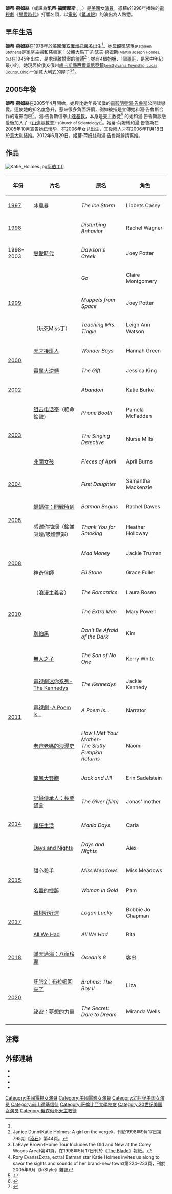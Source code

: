 {{noteTA
|G1=Show
|G2=Movie
|1=zh-tw:荷姆斯; zh-hk:賀姆絲; zh-cn:霍姆斯;
|2=zh-tw:凱蒂; zh-hk:姬蒂; zh-cn:凯蒂;
}}
{{藝人
|姓名=姬蒂·荷姆絲
|類型=女演員
|圖像=Katie Holmes, 2009.jpg
|圖像說明=2009年，美國[[華盛頓特区|華盛頓特区]]，美国阵亡将士纪念日音乐会
|英文名=Katie Holmes
|職業=演員
|語言=[[英語|英語]]
|活躍年代=1997年-今
|配偶={{marriage|[[湯·告魯斯|湯·告魯斯]]|Nov 18, 2006|Jun 29, 2012|reason=divorced}}
|兒女= 1女
|國籍={{USA}}
|birthname = Kate Noelle Holmes
|出生日期={{birth date and age|1978|12|18}}
|出生地= {{USA}}[[俄亥俄州|俄亥俄州]][[托萊多_(俄亥俄州)|托萊多]]<ref name="bp">《Dawson's Creek: The Official Companion》第113–114頁。作者：Darren Crosdale；出版社：Andrews McMeel Publishing（[[密蘇里州|密蘇里州]][[堪薩斯城_(密蘇里州)|堪薩斯城]]）；出版年：1999年； ISBN 0-7407-0725-5..</ref>
|goldenraspberryawards = '''最令小報感煩擾的目標'''<br />2006年 <small>與[[湯·告魯斯|湯·告魯斯]]同獲此獎</small> <br> '''最差拍擋'''<br>2011年 《[[龍鳳大雙胞|龍鳳大雙胞]]》
}}

'''姬蒂·荷姆絲'''（或譯為'''凱蒂·福爾摩斯'''；{{lang-en|Katie Holmes}}，{{bd|1978年|12月18日||}}）是[[美國|美國]]女[[演員|演員]]，憑藉於1998年播映的[[電視劇|電視劇]]《[[戀愛時代_(美國電視劇)|戀愛時代]]》打響名頭，以[[電影|電影]]《[[驚魂眼|驚魂眼]]》的演出為人熟悉。

==早年生活==
'''姬蒂·荷姆絲'''在1978年於[[美國|美國]][[俄亥俄州|俄亥俄州]][[托萊多_(俄亥俄州)|托萊多]]出生<ref name="bp"/>。她[[母親|母親]]凱瑟琳<small>(Kathleen   Stothers)</small>是[[家庭主婦|家庭主婦]]和[[慈善家|慈善家]]；[[父親|父親]]大馬丁·約瑟夫·荷姆斯<small>(Martin Joseph Holmes, Sr.)</small>在1945年出生，是處理[[離婚|離婚]]案的[[律師|律師]]<ref>Janice Dunn《Katie Holmes: A girl on the verge》，刊於1998年9月17日第795期《[[滾石_(雜誌)|滾石]]》第44頁。</ref>；她有4個[[姐姐|姐姐]]、1個[[哥哥|哥哥]]，是家中年紀最小的。她現居於俄亥俄州[[盧卡斯縣_(俄亥俄州)|盧卡斯縣]][[西爾韋尼亞鎮_(盧卡斯縣)|西爾韋尼亞鎮]]<small>([[:en:Sylvania_Township,_Lucas_County,_Ohio|:en:Sylvania Township, Lucas County, Ohio]])</small>一家意大利式的屋子<ref>LaRaye Brown《Home Tour Includes the Old and New at the Corey Woods Area》第41頁，在1998年5月17日刊於《[[The_Blade|The Blade]]》報紙。</ref><ref>Rory Evans《Extra, extra! Batman star Katie Holmes invites us along to savor the sights and sounds of her brand-new town》第224–233頁，刊於2005年6月《InStyle》雜誌</ref>。

== 2005年後 ==
'''姬蒂·荷姆絲'''在2005年4月開始，她與比她年長16歲的[[電影明星|電影明星]][[湯·告魯斯|湯·告魯斯]]公開談戀愛。這使她的知名度急升，惹來很多負面評價，例如被指是宣傳她和湯·告魯斯合作的電影而已<ref>{{cite news| author =Tina Brown| title =It's Only Publicity Love| publisher =《[[華盛頓郵報|華盛頓郵報]]》| date =2005年5月26日| url =http://www.washingtonpost.com/wp-dyn/content/article/2005/05/25/AR2005052502162.html| accessdate =2008年1月29日| archive-date =2017年10月4日| archive-url =https://web.archive.org/web/20171004220754/http://www.washingtonpost.com/wp-dyn/content/article/2005/05/25/AR2005052502162.html| dead-url =no}}</ref>。湯·告魯斯信奉[[山達基教|山達基教]]，本身是[[天主教|天主教]]徒<ref>{{cite news| title =Katie Holmes's New Friend Raises Eyebrows| publisher =People.com| date =2005-06-16| url =http://www.people.com/people/article/0,,1072887,00.html| accessdate =2008-01-29| archive-date =2008-02-05| archive-url =https://web.archive.org/web/20080205075806/http://www.people.com/people/article/0,,1072887,00.html| dead-url =no}}</ref> 的她和湯·告魯斯談戀愛後加入了-{[[山達基教會|山達基教會]]}-<small>(Church of Scientology)</small><ref>{{cite news| last=Silverman| first=Stephen M.| title=Katie Holmes Says She's Studying Scientology| publisher=People.com| date=2005-06-14| url=http://www.people.com/people/article/0,,1071832,00.html| accessdate=2008-01-29| archive-date=2008-02-05| archive-url=https://web.archive.org/web/20080205075801/http://www.people.com/people/article/0,,1071832,00.html| dead-url=no}}</ref>。姬蒂·荷姆絲和湯·告魯斯在2005年10月宣告她已[[懷孕|懷孕]]，在2006年女兒出生，其後兩人才在2006年11月18日於[[意大利|意大利]]結婚。2012年6月29日，姬蒂·荷姆絲和湯·告魯斯訴請离婚。

== 作品 ==
[[File:Katie_Holmes.jpg|thumb]][[阿伯丁_(華盛頓州)|阿伯丁]]]]
{| border="2" cellpadding="4" cellspacing="0" style="margin: 1em 1em 1em 0; background: #f9f9f9; border: 1px #aaa solid; border-collapse: collapse; font-size:smaller;"
|- bgcolor="#B0C4DE" style="text-align: center; font-size:smaller;"
! 年份 !! 片名 !! 原名 !! 角色 
|-
| [[1997年電影|1997]] 
| [[冰風暴|冰風暴]]
| ''The Ice Storm'' || Libbets Casey  
|-
| [[1998年電影|1998]] 
| {{link-en|恐怖怪譚|Disturbing Behavior}}
| ''Disturbing Behavior'' || Rachel Wagner 
|-
| 1998–2003 
| [[恋爱时代_(美国电视剧)|戀愛時代]]
| ''Dawson's Creek'' || Joey Potter  
|-
|rowspan="3"| [[1999年電影|1999]] 
| {{link-en|狗男女|Go (1999 film)}}
| ''Go'' || Claire Montgomery 
|-
| {{link-en|太空布偶歷險記|Muppets from Space}}
| ''Muppets from Space'' || Joey Potter  
|-
| {{link-en|對不起，駭到你|Teaching Mrs. Tingle}}（玩死Miss丁）
| ''Teaching Mrs. Tingle'' || Leigh Ann Watson  
|-
|rowspan="2"| [[2000年電影|2000]] 
| [[天才接班人|天才接班人]]
| ''Wonder Boys'' || Hannah Green 
|-
| [[靈異大逆轉|靈異大逆轉]]
| ''The Gift'' || Jessica King 
|-
| [[2002年電影|2002]] 
| {{link-en|失魂落魄|Abandon (film)}}
| ''Abandon'' || Katie Burke 
|-
|rowspan="3"| [[2003年電影|2003]] 
| [[狙击电话亭|狙击电话亭]]（絕命鈴聲）
| ''Phone Booth'' || Pamela McFadden 
|-
| {{link-en|歌舞神探|The Singing Detective (film)}}
| ''The Singing Detective'' || Nurse Mills  
|-
| [[非關女孩|非關女孩]]
| ''Pieces of April'' || April Burns 
|-
| [[2004年電影|2004]] 
| {{link-en|第一千金|First Daughter (2004 film)}}
| ''First Daughter'' || Samantha Mackenzie 
|-
|rowspan="2"| [[2005年電影|2005]] 
| [[蝙蝠俠：開戰時刻|蝙蝠俠：開戰時刻]]
| ''Batman Begins'' || Rachel Dawes  
|-
| [[感谢你抽烟_(电影)|感谢你抽烟]]（銘謝吸煙/吸煙無罪）
| ''Thank You for Smoking'' || Heather Holloway 
|-
|rowspan="2"| [[2008年電影|2008]] 
| {{link-en|有錢真好|Mad Money (film)}}
| ''Mad Money'' || Jackie Truman 
|-
| [[神奇律師|神奇律師]]
| ''Eli Stone'' || Grace Fuller  
|-
|rowspan="3"| [[2010年電影|2010]] 
| {{link-en|浪漫愛婚頭|The Romantics (film)}}（浪漫主義者）
| ''The Romantics '' || Laura Rosen
|-
| {{link-en|The Extra Man|The Extra Man (film)}}
| ''The Extra Man '' || Mary Powell  
|-  
| [[別怕黑|別怕黑]]
| ''Don't Be Afraid of the Dark '' || Kim
|- 
|rowspan="5"| [[2011年電影|2011]] 
| [[無人之子|無人之子]]
| ''The Son of No One '' || Kerry White
|-  
| [[電視劇迷你系列-The_Kennedys|電視劇迷你系列-The Kennedys]]
| ''The Kennedys '' || Jackie Kennedy
|- 
| [[電視劇-A_Poem_Is...|電視劇-A Poem Is...]]
| ''A Poem Is...  '' || Narrator
|- 
| [[老爸老媽的浪漫史|老爸老媽的浪漫史]]
| ''How I Met Your Mother-<br> The Slutty Pumpkin Returns '' || Naomi
|- 
| [[龍鳳大雙胞|龍鳳大雙胞]]
| ''Jack and Jill'' || Erin Sadelstein
|- 
|rowspan="3"| [[2014年電影|2014]] 
| [[記憶傳承人：極樂謊言|記憶傳承人：極樂謊言]]
| ''The Giver (film)'' || Jonas' mother 
|- 
| [[瘋狂生活|瘋狂生活]]
| ''Mania Days'' || Carla 
|- 
| [[Days_and_Nights|Days and Nights]]
| ''Days and Nights'' || Alex 
|- 
|rowspan="2"| [[2015年電影|2015]]
| [[甜心殺手|甜心殺手]]
| ''Miss Meadows'' || Miss Meadows
|-
| [[名畫的控訴|名畫的控訴]]
| ''Woman in Gold'' || Pam
|- 
|rowspan="2"| [[2017年電影|2017]] 
| [[羅根好好運|羅根好好運]]
| ''Logan Lucky'' || Bobbie Jo Chapman
|-
| [[All_We_Had|All We Had]]
| ''All We Had'' || Rita
|- 
|rowspan="1"| [[2018年電影|2018]] 
| [[瞞天過海：八面玲瓏|瞞天過海：八面玲瓏]]
| ''Ocean's 8'' || 客串
|-
|rowspan="2"| [[2020年電影|2020]]
| [[託陰2：布拉姆回來了|託陰2：布拉姆回來了]]
| ''Brahms: The Boy II'' || Liza
|-
| [[祕密：夢想的力量|祕密：夢想的力量]]
| ''The Secret: Dare to Dream'' || Miranda Wells
|}

== 注釋 ==
{{reflist}}

== 外部連結 ==
{{commons|Katie Holmes}}
* {{tvtome person|id=1672|name=Katie Holmes}}
* {{dmoz|Arts/People/H/Holmes,_Katie/}}
* {{people.com}}
* {{imdb name|id=0005017|name=Katie Holmes}}

{{Authority control}}
{{DEFAULTSORT:Holmes, Katie}}
[[Category:美國電視女演員|Category:美國電視女演員]]
[[Category:美國電影女演員|Category:美國電影女演員]]
[[Category:21世纪美国女演员|Category:21世纪美国女演员]]
[[Category:前山達基信徒|Category:前山達基信徒]]
[[Category:哥倫比亞大學校友|Category:哥倫比亞大學校友]]
[[Category:20世纪美国女演员|Category:20世纪美国女演员]]
[[Category:俄亥俄州天主教徒|Category:俄亥俄州天主教徒]]